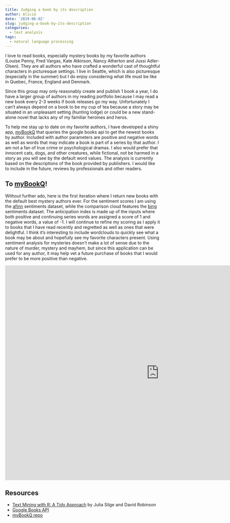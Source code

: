```yaml
---
title: Judging a book by its description
author: Alicia
date: '2019-06-02'
slug: judging-a-book-by-its-description
categories:
  - text analysis
tags:
  - natural language processing
---
```


I love to read books, especially mystery books by my favorite authors (Louise Penny, Fred Vargas, Kate Atkinson, Nancy Atherton and Jussi Adler-Olsen). They are all authors who have crafted a wonderful cast of thoughtful characters in picturesque settings. I live in Seattle, which is also picturesque (especially in the summer) but I do enjoy considering what life must be like in Quebec, France, England and Denmark.

Since this group may only reasonably create and publish 1 book a year, I do have a larger group of authors in my reading portfolio because I may read a new book every 2-3 weeks if book releases go my way. Unfortunately I can't always depend on a book to be my cup of tea because a story may be situated in an unpleasant setting (hunting lodge) or could be a new stand-alone novel that lacks any of my familiar heroines and heros.

To help me stay up to date on my favorite authors, I have developed a shiny app, [myBookQ](https://alicia.shinyapps.io/author_search) that queries the google books api to get the newest books by author. Included with author parameters are positive and negative words as well as words that may indicate a book is part of a series by that author. I am not a fan of true crime or psychological dramas. I also would prefer that innocent cats, dogs, and other creatures, while fictional, not be harmed in a story as you will see by the default word values. The analysis is currently based on the descriptions of the book provided by publishers. I would like to include in the future, reviews by professionals and other readers.

## To [myBookQ](https://alicia.shinyapps.io/author_search)!

Without further ado, here is the first iteration where I return new books with the default best mystery authors ever. For the sentiment scores I am using the [afinn](http://www2.imm.dtu.dk/pubdb/views/publication_details.php?id=6010) sentiments dataset, while the comparison cloud features the [bing](https://www.cs.uic.edu/~liub/FBS/sentiment-analysis.html) sentiments dataset. The anticipation index is made up of the inputs where both positive and continuing series words are assigned a score of 1 and negative words, a value of -1. I will continue to refine my scoring as I apply it to books that I have read recently and regretted as well as ones that were delightful. I think it's interesting to include wordclouds to quickly see what a book may be about and hopefully see my favorite characters present. Using sentiment analysis for mysteries doesn't make a lot of sense due to the nature of murder, mystery and mayhem, but since this application can be used for any author, it may help vet a future purchase of books that I would prefer to be more positive than negative.

<iframe width="1000" height="700" src="https://alicia.shinyapps.io/author_search" frameborder="0" style="border:0" allowfullscreen></iframe>

## Resources

- [Text Mining with R: A Tidy Approach](https://smile.amazon.com/dp/B071K9RT9Z) by Julia Silge and David Robinson
- [Google Books API](https://developers.google.com/books/)
- [myBookQ repo](https://github.com/aliciatb/mybookq)

